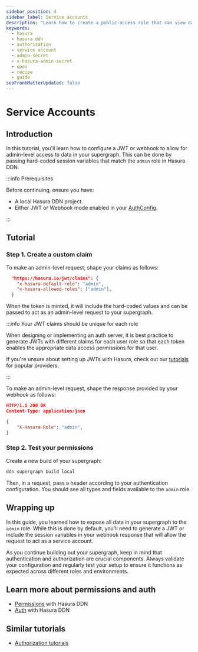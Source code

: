 ```yaml
---
sidebar_position: 4
sidebar_label: Service accounts
description: "Learn how to create a public-access role that can view data without authentication."
keywords:
  - hasura
  - hasura ddn
  - authorization
  - service account
  - admin-secret
  - x-hasura-admin-secret
  - open
  - recipe
  - guide
seoFrontMatterUpdated: false
---
```



# Service Accounts

## Introduction

In this tutorial, you'll learn how to configure a JWT or webhook to allow for admin-level access to data in your
supergraph. This can be done by passing hard-coded session variables that match the `admin` role in Hasura DDN.

:::info Prerequisites

Before continuing, ensure you have:

- A local Hasura DDN project.
- Either JWT or Webhook mode enabled in your [AuthConfig](/reference/metadata-reference/auth-config.mdx).

:::

## Tutorial

### Step 1. Create a custom claim

<Tabs className="auth-tabs">
  <TabItem value="jwt" label="JWT">
To make an admin-level request, shape your claims as follows:

```json
  "https://hasura.io/jwt/claims": {
    "x-hasura-default-role": "admin",
    "x-hasura-allowed-roles": ["admin"],
  }
```

When the token is minted, it will include the hard-coded values and can be passed to act as an admin-level request to
your supergraph.

:::info Your JWT claims should be unique for each role

When designing or implementing an auth server, it is best practice to generate JWTs with different claims for each user
role so that each token enables the appropriate data access permissions for that user.

If you're unsure about setting up JWTs with Hasura, check out our
[tutorials](/auth/jwt/tutorials/integrations/index.mdx) for popular providers.

:::

  </TabItem>
  <TabItem value="webhook" label="Webhook">
To make an admin-level request, shape the response provided by your webhook as follows:

```json
HTTP/1.1 200 OK
Content-Type: application/json

{
    "X-Hasura-Role": "admin",
}
```

  </TabItem>
</Tabs>

### Step 2. Test your permissions

Create a new build of your supergraph:

```sh
ddn supergraph build local
```

Then, in a request, pass a header according to your authentication configuration. You should see all types and fields
available to the `admin` role.

## Wrapping up

In this guide, you learned how to expose all data in your supergraph to the `admin` role. While this is done by default,
you'll need to generate a JWT or include the session variables in your webhook response that will allow the request to
act as a service account.

As you continue building out your supergraph, keep in mind that authentication and authorization are crucial components.
Always validate your configuration and regularly test your setup to ensure it functions as expected across different
roles and environments.

## Learn more about permissions and auth

- [Permissions](/auth/permissions/index.mdx) with Hasura DDN
- [Auth](/auth/overview.mdx) with Hasura DDN

## Similar tutorials

- [Authorization tutorials](/auth/permissions/tutorials/index.mdx)
